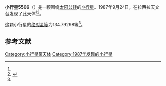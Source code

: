{{Infobox planet
| bgcolour = #FFFFC0
| name = 5506
| symbol = 
| image = 
| caption = 
| discovery = yes
| discovery_ref = 
| discoverer = {{link-en|亨利·德波鸿诺|Henri Debehogne}}
| discovery_site = [[拉西拉天文台|拉西拉天文台]] 
| discovered = 1987年9月24日
| designations = yes
| mp_name = 
| named_after = 
| alt_names = 1987 SV11/ 1971 FG1 / 1973 YU / 1982 HY1 / 1984 WD3 / 1991 UH
| mp_category = [[主带小行星|主带小行星]]
| orbit_ref = <ref name="a">[http://ssd.jpl.nasa.gov/sbdb.cgi?sstr=5506 5506] {{Wayback|url=http://ssd.jpl.nasa.gov/sbdb.cgi?sstr=5506 |date=20110609205759 }}，小行星數據庫瀏覽器（JPL Small-Body Database Browser）－[[美国国家航空航天局|美国国家航空航天局]]喷气推进实验室</ref>
| epoch = 2456400.5 (2013年4月18日更新)
| aphelion = {{convert|2.7778414|AU|km|3|abbr=on|lk=out}}
| perihelion = {{convert|1.9716118|AU|km|3|abbr=on}}
| semimajor = {{convert|2.3747266|AU|km|3|abbr=on}}
| eccentricity = 0.1697521
| period = 1336.653531 [[日|日]]<br />3.66[[儒略年|儒略年]]
| avg_speed = 
| inclination = 5.24944
| asc_node = 18.63617
| mean_anomaly = 
| arg_peri = 134.79298
| satellites = 
| physical_characteristics = yes
| dimensions = 
| mass = 
| density = 
| surface_grav = 
| escape_velocity = 
| sidereal_day = 
| axial_tilt = 
| pole_ecliptic_lat = 
| pole_ecliptic_lon = 
| albedo = 
| temperatures= 
| temp_name1 = 
| mean_temp_1 = 
| max_temp_1 = 
| temp_name2 = 
| max_temp_2 = 
| spectral_type = 
| abs_magnitude = 134.79298
}}

'''小行星5506'''（{{lang-en|5506}}）是一颗围绕[[太阳|太阳]][[公转|公转]]的[[小行星|小行星]]。1987年9月24日，{{link-en|亨利·德波鸿诺|Henri Debehogne}}在拉西拉天文台发现了此天体<ref name="a" /><ref>{{cite news|title=小行星列表|url=http://cfa-www.harvard.edu/iau/lists/NumberedMPs.txt|accessdate=2013-07-08|newspaper=哈佛大学|archive-date=2008-05-17|archive-url=https://web.archive.org/web/20080517010638/http://cfa-www.harvard.edu/iau/lists/NumberedMPs.txt|dead-url=no}}</ref>。

这颗小行星的[[绝对星等|绝对星等]]为134.79298等<ref name="a" />。

==参考文献==
{{reflist}}
{{Minor Planet Number|[[小行星5505|小行星5505]]|[[小行星5507|小行星5507]]}}

{{小天体}}

[[Category:小行星带天体|Category:小行星带天体]]
[[Category:1987年发现的小行星|Category:1987年发现的小行星]]

{{asteroid-stub}}